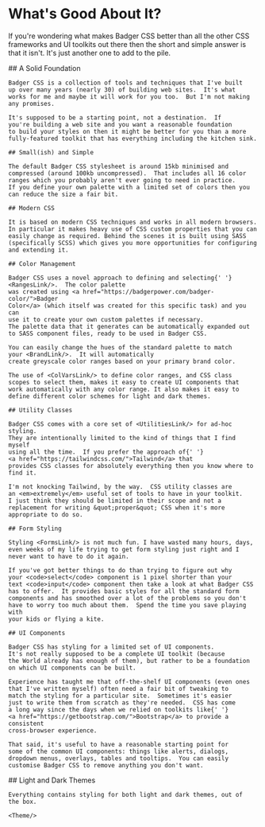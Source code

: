
# What's Good About It?

<p className="intro wide">
  If you're wondering what makes Badger CSS better than all the
  other CSS frameworks and UI toolkits out there then the short and
  simple answer is that it isn't.  It's just another one to
  add to the pile.
</p>

<Split>
  <div>
    ## A Solid Foundation

    Badger CSS is a collection of tools and techniques that I've built
    up over many years (nearly 30) of building web sites.  It's what
    works for me and maybe it will work for you too.  But I'm not making
    any promises.

    It's supposed to be a starting point, not a destination.  If
    you're building a web site and you want a reasonable foundation
    to build your styles on then it might be better for you than a more
    fully-featured toolkit that has everything including the kitchen sink.

    ## Small(ish) and Simple

    The default Badger CSS stylesheet is around 15kb minimised and
    compressed (around 100kb uncompressed).  That includes all 16 color
    ranges which you probably aren't ever going to need in practice.
    If you define your own palette with a limited set of colors then you
    can reduce the size a fair bit.

    ## Modern CSS

    It is based on modern CSS techniques and works in all modern browsers.
    In particular it makes heavy use of CSS custom properties that you can
    easily change as required. Behind the scenes it is built using SASS
    (specifically SCSS) which gives you more opportunities for configuring
    and extending it.

    ## Color Management

    Badger CSS uses a novel approach to defining and selecting{' '}
    <RangesLink/>.  The color palette
    was created using <a href="https://badgerpower.com/badger-color/">Badger
    Color</a> (which itself was created for this specific task) and you can
    use it to create your own custom palettes if necessary.
    The palette data that it generates can be automatically expanded out
    to SASS component files, ready to be used in Badger CSS.

    You can easily change the hues of the standard palette to match
    your <BrandLink/>.  It will automatically
    create greyscale color ranges based on your primary brand color.

    The use of <ColVarsLink/> to define color ranges, and CSS class
    scopes to select them, makes it easy to create UI components that
    work automatically with any color range. It also makes it easy to
    define different color schemes for light and dark themes.

    ## Utility Classes

    Badger CSS comes with a core set of <UtilitiesLink/> for ad-hoc styling.
    They are intentionally limited to the kind of things that I find myself
    using all the time.  If you prefer the approach of{' '}
    <a href="https://tailwindcss.com/">Tailwind</a> that
    provides CSS classes for absolutely everything then you know where to
    find it.

    I'm not knocking Tailwind, by the way.  CSS utility classes are
    an <em>extremely</em> useful set of tools to have in your toolkit.
    I just think they should be limited in their scope and not a
    replacement for writing &quot;proper&quot; CSS when it's more
    appropriate to do so.

    ## Form Styling

    Styling <FormsLink/> is not much fun. I have wasted many hours, days,
    even weeks of my life trying to get form styling just right and I
    never want to have to do it again.

    If you've got better things to do than trying to figure out why
    your <code>select</code> component is 1 pixel shorter than your
    text <code>input</code> component then take a look at what Badger CSS
    has to offer.  It provides basic styles for all the standard form
    components and has smoothed over a lot of the problems so you don't
    have to worry too much about them.  Spend the time you save playing with
    your kids or flying a kite.

    ## UI Components

    Badger CSS has styling for a limited set of UI components.
    It's not really supposed to be a complete UI toolkit (because
    the World already has enough of them), but rather to be a foundation
    on which UI components can be built.

    Experience has taught me that off-the-shelf UI components (even ones
    that I've written myself) often need a fair bit of tweaking to
    match the styling for a particular site.  Sometimes it's easier
    just to write them from scratch as they're needed.  CSS has come
    a long way since the days when we relied on toolkits like{' '}
    <a href="https://getbootstrap.com/">Bootstrap</a> to provide a consistent
    cross-browser experience.

    That said, it's useful to have a reasonable starting point for
    some of the common UI components: things like alerts, dialogs,
    dropdown menus, overlays, tables and tooltips.  You can easily
    customise Badger CSS to remove anything you don't want.
  </div>

  <div>
    ## Light and Dark Themes

    Everything contains styling for both light and dark themes, out of
    the box.

    <Theme/>
  </div>
</Split>
